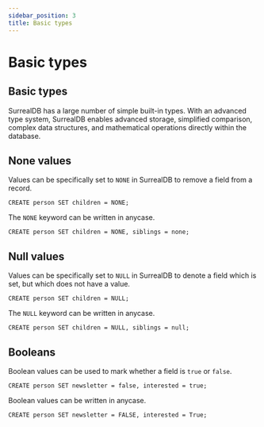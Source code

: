 ```yaml
---
sidebar_position: 3
title: Basic types
---
```


# Basic types 

## Basic types

SurrealDB has a large number of simple built-in types. With an advanced type system, SurrealDB enables advanced storage, simplified comparison, complex data structures, and mathematical operations directly within the database.

## None values
Values can be specifically set to `NONE` in SurrealDB to remove a field from a record.

```surql
CREATE person SET children = NONE;
```
The `NONE` keyword can be written in anycase.

```surql 
CREATE person SET children = NONE, siblings = none;
```

## Null values
Values can be specifically set to `NULL` in SurrealDB to denote a field which is set, but which does not have a value.

```surql
CREATE person SET children = NULL;
```
The `NULL` keyword can be written in anycase.

```surql
CREATE person SET children = NULL, siblings = null;
```

## Booleans
Boolean values can be used to mark whether a field is `true` or `false`.

```surql
CREATE person SET newsletter = false, interested = true;
```

Boolean values can be written in anycase.

```surql
CREATE person SET newsletter = FALSE, interested = True;
```

